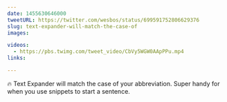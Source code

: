 ```yaml
---
date: 1455630646000
tweetURL: https://twitter.com/wesbos/status/699591752806629376
slug: text-expander-will-match-the-case-of
images:

videos:
  - https://pbs.twimg.com/tweet_video/CbVy5WGW0AApPPu.mp4
links:

---
```

🔥 Text Expander will match the case of your abbreviation. Super handy for when you use snippets to start a sentence.
